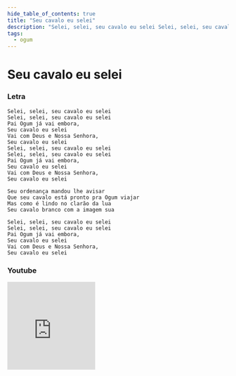 ```yaml
---
hide_table_of_contents: true
title: "Seu cavalo eu selei"
description: "Selei, selei, seu cavalo eu selei Selei, selei, seu cavalo eu selei Pai Ogum já vai embora, Seu cavalo eu selei Vai com Deus e Nossa Senhora, Seu cavalo eu selei Selei, selei, seu cavalo eu selei Selei, selei, seu cavalo eu selei Pai Ogum já vai embora, Seu cavalo eu selei Vai com Deus e Nossa Senhora, Seu cavalo eu selei Seu ordenança mandou lhe avisar Que seu cavalo está pronto pra Ogum viajar Mas como é lindo no clarão da lua Seu cavalo branco com a imagem sua Selei, selei, seu cavalo eu selei Selei, selei, seu cavalo eu selei Pai Ogum já vai embora, Seu cavalo eu selei Vai com Deus e Nossa Senhora, Seu cavalo eu selei"
tags:
  - ogum
---
```


# Seu cavalo eu selei

### Letra

```text
Selei, selei, seu cavalo eu selei
Selei, selei, seu cavalo eu selei
Pai Ogum já vai embora,
Seu cavalo eu selei
Vai com Deus e Nossa Senhora,
Seu cavalo eu selei
Selei, selei, seu cavalo eu selei
Selei, selei, seu cavalo eu selei
Pai Ogum já vai embora,
Seu cavalo eu selei
Vai com Deus e Nossa Senhora,
Seu cavalo eu selei

Seu ordenança mandou lhe avisar
Que seu cavalo está pronto pra Ogum viajar
Mas como é lindo no clarão da lua
Seu cavalo branco com a imagem sua

Selei, selei, seu cavalo eu selei
Selei, selei, seu cavalo eu selei
Pai Ogum já vai embora,
Seu cavalo eu selei
Vai com Deus e Nossa Senhora,
Seu cavalo eu selei
```

### Youtube

<iframe
  width="200"
  height="200"
  src="https://www.youtube.com/embed/6x60utIVEvc"
  title="YouTube video player"
  frameborder="0"
  allow="accelerometer; autoplay; clipboard-write; encrypted-media; gyroscope; picture-in-picture; web-share"
  referrerpolicy="strict-origin-when-cross-origin"
  allowfullscreen
></iframe>